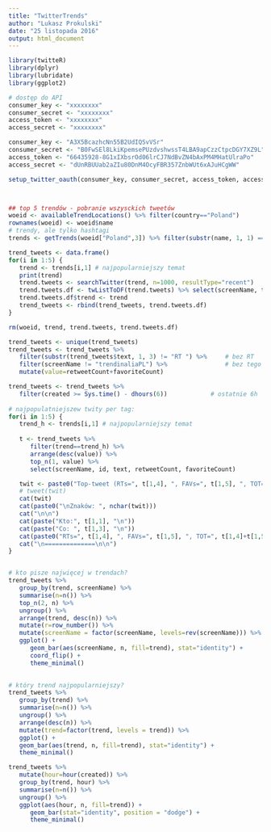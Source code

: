 ```yaml
---
title: "TwitterTrends"
author: "Lukasz Prokulski"
date: "25 listopada 2016"
output: html_document
---
```


```r
library(twitteR)
library(dplyr)
library(lubridate)
library(ggplot2)

# dostęp do API
consumer_key <- "xxxxxxxx"
consumer_secret <- "xxxxxxxx"
access_token <- "xxxxxxxx"
access_secret <- "xxxxxxxx"
```
```r
consumer_key <- "A3X5BcazhcNn55B2UdIQSvVSr"
consumer_secret <- "B0FwSEl8LkiKpemsePUzdvshwssT4LBA9apCzzCtpcDGY7XZ9L"
access_token <- "66435928-8G1xIXbsrOd06lrCJ7NdBvZN4bAxPM4MHatUlraPo"
access_secret <- "dUnRBUUab2aZIu80DnM4OcyFBR357ZnbWUt6xAJuHCgWW"
```
```r
setup_twitter_oauth(consumer_key, consumer_secret, access_token, access_secret)



## top 5 trendów - pobranie wszysckich tweetów
woeid <- availableTrendLocations() %>% filter(country=="Poland")
rownames(woeid) <- woeid$name
# trendy, ale tylko hashtagi
trends <- getTrends(woeid["Poland",3]) %>% filter(substr(name, 1, 1) == "#")

trend_tweets <- data.frame()
for(i in 1:5) {
   trend <- trends[i,1] # najpopularniejszy temat
   print(trend)
   trend.tweets <- searchTwitter(trend, n=1000, resultType="recent")
   trend.tweets.df <- twListToDF(trend.tweets) %>% select(screenName, text, created, retweetCount, favoriteCount, isRetweet, id)
   trend.tweets.df$trend <- trend
   trend_tweets <- rbind(trend_tweets, trend.tweets.df)
}

rm(woeid, trend, trend.tweets, trend.tweets.df)

trend_tweets <- unique(trend_tweets)
trend_tweets <- trend_tweets %>%
   filter(substr(trend_tweets$text, 1, 3) != "RT ") %>%     # bez RT
   filter(screenName != "trendinaliaPL") %>%                # bez tego bota
   mutate(value=retweetCount+favoriteCount)

trend_tweets <- trend_tweets %>%
   filter(created >= Sys.time() - dhours(6))            # ostatnie 6h
   
# najpopulatniejszew twity per tag:
for(i in 1:5) {
   trend_h <- trends[i,1] # najpopularniejszy temat
   
   t <- trend_tweets %>%
      filter(trend==trend_h) %>%
      arrange(desc(value)) %>%
      top_n(1, value) %>%
      select(screenName, id, text, retweetCount, favoriteCount)

   twit <- paste0("Top-tweet (RTs=", t[1,4], ", FAVs=", t[1,5], ", TOT=", t[1,4]+t[1,5], ") w ostatnich 6h z top-trendu ", trend_h, "\nhttps://twitter.com/", t[1,1], "/status/", t[1,2])
   # tweet(twit)
   cat(twit)
   cat(paste0("\nZnaków: ", nchar(twit)))
   cat("\n\n")
   cat(paste("Kto:", t[1,1], "\n"))
   cat(paste("Co: ", t[1,3], "\n"))
   cat(paste0("RTs=", t[1,4], ", FAVs=", t[1,5], ", TOT=", t[1,4]+t[1,5], "\n"))
   cat("\n==============\n\n")
}


# kto pisze najwięcej w trendach?
trend_tweets %>%
   group_by(trend, screenName) %>%
   summarise(n=n()) %>%
   top_n(2, n) %>%
   ungroup() %>%
   arrange(trend, desc(n)) %>%
   mutate(r=row_number()) %>%
   mutate(screenName = factor(screenName, levels=rev(screenName))) %>%
   ggplot() +
      geom_bar(aes(screenName, n, fill=trend), stat="identity") +
      coord_flip() +
      theme_minimal()
   

# który trend najpopularniejszy?
trend_tweets %>%
   group_by(trend) %>%
   summarise(n=n()) %>%
   ungroup() %>%
   arrange(desc(n)) %>%
   mutate(trend=factor(trend, levels = trend)) %>%
   ggplot() +
   geom_bar(aes(trend, n, fill=trend), stat="identity") +
   theme_minimal()

trend_tweets %>%
   mutate(hour=hour(created)) %>%
   group_by(trend, hour) %>%
   summarise(n=n()) %>%
   ungroup() %>%
   ggplot(aes(hour, n, fill=trend)) +
      geom_bar(stat="identity", position = "dodge") +
      theme_minimal()
```
